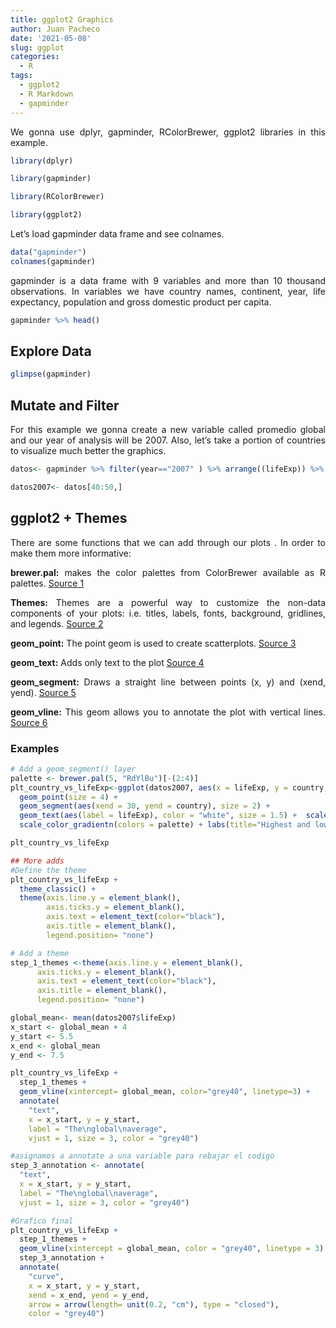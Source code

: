 ```yaml
---
title: ggplot2 Graphics
author: Juan Pacheco
date: '2021-05-08'
slug: ggplot
categories:
  - R
tags:
  - ggplot2
  - R Markdown
  - gapminder
---
```


<div style="text-align: justify">



We gonna use dplyr, gapminder, RColorBrewer, ggplot2 libraries in this example. 

```r
library(dplyr)

library(gapminder)

library(RColorBrewer)

library(ggplot2)

```

Let's load gapminder data frame and see colnames. 
```r
data("gapminder")
colnames(gapminder)
```


gapminder is a data frame with 9 variables and more than 10 thousand observations. In variables we have country names, continent, year, life expectancy, population and gross domestic product per capita. 

```r
gapminder %>% head()
```

## Explore Data 

```r
glimpse(gapminder)
```

## Mutate and Filter 

For this example we gonna create a new variable called promedio global and our year of analysis will be 2007. Also, let's take a portion of countries to visualize much better the graphics. 

```r
datos<- gapminder %>% filter(year=="2007" ) %>% arrange((lifeExp)) %>% mutate(promedio_global= mean(lifeExp))

datos2007<- datos[40:50,]
```

## ggplot2 + Themes 

There are some functions that we can add through our plots . In order to make them more informative: 

**brewer.pal:** makes the color palettes from ColorBrewer available as R palettes. [Source 1](https://cran.r-project.org/web/packages/RColorBrewer/RColorBrewer.pdf)

**Themes:** Themes are a powerful way to customize the non-data components of your plots: i.e. titles, labels, fonts, background, gridlines, and legends. [Source 2](https://www.rdocumentation.org/packages/ggplot2/versions/3.3.3/topics/theme)


**geom_point:** The point geom is used to create scatterplots. [Source 3](https://www.rdocumentation.org/packages/ggplot2/versions/3.3.3/topics/geom_point)

**geom_text:** Adds only text to the plot [Source 4](https://www.rdocumentation.org/packages/ggplot2/versions/3.3.3/topics/geom_label)

**geom_segment:** Draws a straight line between points (x, y) and (xend, yend). [Source 5](https://www.rdocumentation.org/packages/ggplot2/versions/3.3.3/topics/geom_segment)

**geom_vline:** This geom allows you to annotate the plot with vertical lines. [Source 6](https://www.rdocumentation.org/packages/ggplot2/versions/0.9.1/topics/geom_vline)

### Examples 

```r
# Add a geom_segment() layer
palette <- brewer.pal(5, "RdYlBu")[-(2:4)]
plt_country_vs_lifeExp<-ggplot(datos2007, aes(x = lifeExp, y = country, color = lifeExp)) +
  geom_point(size = 4) +
  geom_segment(aes(xend = 30, yend = country), size = 2) +
  geom_text(aes(label = lifeExp), color = "white", size = 1.5) +  scale_x_continuous("", expand = c(0,0), limits = c(30,90), position = "top") +
  scale_color_gradientn(colors = palette) + labs(title="Highest and lowest life expectancies, 2007", caption="Source: gapminder")

plt_country_vs_lifeExp
```

```r
## More adds 
#Define the theme
plt_country_vs_lifeExp +
  theme_classic() +
  theme(axis.line.y = element_blank(),
        axis.ticks.y = element_blank(),
        axis.text = element_text(color="black"),
        axis.title = element_blank(),
        legend.position= "none")
```


```r
# Add a theme 
step_1_themes <-theme(axis.line.y = element_blank(),
      axis.ticks.y = element_blank(),
      axis.text = element_text(color="black"),
      axis.title = element_blank(),
      legend.position= "none")

global_mean<- mean(datos2007$lifeExp)
x_start <- global_mean + 4
y_start <- 5.5
x_end <- global_mean
y_end <- 7.5

plt_country_vs_lifeExp +
  step_1_themes +
  geom_vline(xintercept= global_mean, color="grey40", linetype=3) + 
  annotate(
    "text",
    x = x_start, y = y_start,
    label = "The\nglobal\naverage",
    vjust = 1, size = 3, color = "grey40")
```



```r
#asignamos a annotate a una variable para rebajar el codigo
step_3_annotation <- annotate(
  "text",
  x = x_start, y = y_start,
  label = "The\nglobal\naverage",
  vjust = 1, size = 3, color = "grey40")

#Grafico final
plt_country_vs_lifeExp +  
  step_1_themes +
  geom_vline(xintercept = global_mean, color = "grey40", linetype = 3) +
  step_3_annotation +
  annotate(
    "curve",
    x = x_start, y = y_start,
    xend = x_end, yend = y_end,
    arrow = arrow(length= unit(0.2, "cm"), type = "closed"),
    color = "grey40")

```

    
<div/>
